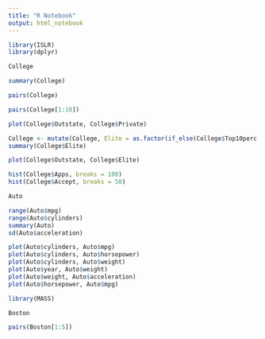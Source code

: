 ```yaml
---
title: "R Notebook"
output: html_notebook
---
```


```r
library(ISLR)
library(dplyr)

College
```

```r
summary(College)
```

```r
pairs(College)

pairs(College[1:10])

```

```r
plot(College$Outstate, College$Private)
```

```r
College <- mutate(College, Elite = as.factor(if_else(College$Top10perc > 50, "Yes", "No")))
summary(College$Elite)
```

```r
plot(College$Outstate, College$Elite)
```

```r
hist(College$Apps, breaks = 100)
hist(College$Accept, breaks = 50)
```

```r
Auto
```

```r
range(Auto$mpg)
range(Auto$cylinders)
summary(Auto)
sd(Auto$acceleration)
```

```r
plot(Auto$cylinders, Auto$mpg)
plot(Auto$cylinders, Auto$horsepower)
plot(Auto$cylinders, Auto$weight)
plot(Auto$year, Auto$weight)
plot(Auto$weight, Auto$acceleration)
plot(Auto$horsepower, Auto$mpg)
```

```r
library(MASS)

Boston
```

```r
pairs(Boston[1:5])
```

```r

```


